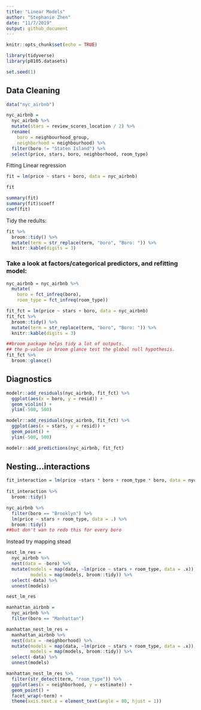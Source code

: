 ```yaml
---
title: "Linear Models"
author: "Stephanie Zhen"
date: "11/7/2019"
output: github_document
---
```


```r
knitr::opts_chunk$set(echo = TRUE)
```

```r
library(tidyverse)
library(p8105.datasets)

set.seed(1)
```

## Data Cleaning
```r
data("nyc_airbnb")

nyc_airbnb = 
  nyc_airbnb %>% 
  mutate(stars = review_scores_location / 2) %>% 
  rename(
    boro = neighbourhood_group,
    neighborhood = neighbourhood) %>% 
  filter(boro != "Staten Island") %>% 
  select(price, stars, boro, neighborhood, room_type)
```

Fitting Linear regression
```r
fit = lm(price ~ stars + boro, data = nyc_airbnb)

fit

summary(fit)
summary(fit)$coeff
coef(fit)
```


Tidy the redults:
```r
fit %>% 
  broom::tidy() %>% 
  mutate(term = str_replace(term, "boro", "Boro: ")) %>% 
  knitr::kable(digits = 3)
```

### Take a look at factors/categorical predictors, and refitting model:
```r
nyc_airbnb = nyc_airbnb %>% 
  mutate(
    boro = fct_infreq(boro),
    room_type = fct_infreq(room_type))

fit_fct = lm(price ~ stars + boro, data = nyc_airbnb)
fit_fct %>% 
  broom::tidy() %>% 
  mutate(term = str_replace(term, "boro", "Boro: ")) %>% 
  knitr::kable(digits = 3)

##broom package helps tidy a lot of outputs. 
## the p-value in broom glance test the global null hypothesis. 
fit_fct %>% 
  broom::glance()
```


## Diagnostics
```r
modelr::add_residuals(nyc_airbnb, fit_fct) %>% 
  ggplot(aes(x = boro, y = resid)) +
  geom_violin() +
  ylim(-500, 500)

modelr::add_residuals(nyc_airbnb, fit_fct) %>% 
  ggplot(aes(x = stars, y = resid)) +
  geom_point() +
  ylim(-500, 500)

modelr::add_predictions(nyc_airbnb, fit_fct)
```

## Nesting...interactions
```r
fit_interaction = lm(price ~stars * boro + room_type * boro, data = nyc_airbnb)
  
fit_interaction %>% 
  broom::tidy()
```


```r
nyc_airbnb %>% 
  filter(boro == "Brooklyn") %>% 
  lm(price ~ stars + room_type, data = .) %>% 
  broom::tidy()
##but don't wan to redo this for every boro
```

Instead try mapping stead
```r
nest_lm_res =
  nyc_airbnb %>% 
  nest(data = -boro) %>% 
  mutate(models = map(data, ~lm(price ~ stars + room_type, data = .x)),
         models = map(models, broom::tidy)) %>% 
  select(-data) %>% 
  unnest(models)

nest_lm_res
```


```r
manhattan_airbnb =
  nyc_airbnb %>% 
  filter(boro == "Manhattan")

manhattan_nest_lm_res =
  manhattan_airbnb %>% 
  nest(data = -neighborhood) %>% 
  mutate(models = map(data, ~lm(price ~ stars + room_type, data = .x)),
         models = map(models, broom::tidy)) %>% 
  select(-data) %>% 
  unnest(models)

manhattan_nest_lm_res %>% 
  filter(str_detect(term, "room_type")) %>% 
  ggplot(aes(x = neighborhood, y = estimate)) + 
  geom_point() + 
  facet_wrap(~term) + 
  theme(axis.text.x = element_text(angle = 80, hjust = 1))
```


